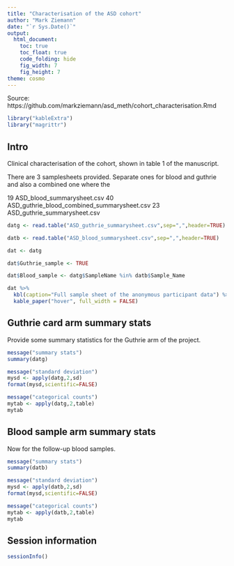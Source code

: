 ```yaml
---
title: "Characterisation of the ASD cohort"
author: "Mark Ziemann"
date: "`r Sys.Date()`"
output:
  html_document:
    toc: true
    toc_float: true
    code_folding: hide
    fig_width: 7
    fig_height: 7
theme: cosmo
---
```


Source: https://github.com/markziemann/asd_meth/cohort_characterisation.Rmd


```r

library("kableExtra")
library("magrittr")

```

## Intro

Clinical characterisation of the cohort, shown in table 1 of the manuscript.

There are 3 samplesheets provided.
Separate ones for blood and guthrie and also a combined one where the

  19 ASD_blood_summarysheet.csv
  40 ASD_guthrie_blood_combined_summarysheet.csv
  23 ASD_guthrie_summarysheet.csv

```r

datg <- read.table("ASD_guthrie_summarysheet.csv",sep=",",header=TRUE)

datb <- read.table("ASD_blood_summarysheet.csv",sep=",",header=TRUE)

dat <- datg

dat$Guthrie_sample <- TRUE

dat$Blood_sample <- datg$SampleName %in% datb$Sample_Name

dat %>%
  kbl(caption="Full sample sheet of the anonymous participant data") %>%
  kable_paper("hover", full_width = FALSE)

```

## Guthrie card arm summary stats

Provide some summary statistics for the Guthrie arm of the project.

```r

message("summary stats")
summary(datg)

message("standard deviation")
mysd <- apply(datg,2,sd)
format(mysd,scientific=FALSE)

message("categorical counts")
mytab <- apply(datg,2,table)
mytab

```

## Blood sample arm summary stats

Now for the follow-up blood samples.

```r

message("summary stats")
summary(datb)

message("standard deviation")
mysd <- apply(datb,2,sd)
format(mysd,scientific=FALSE)

message("categorical counts")
mytab <- apply(datb,2,table)
mytab

```

## Session information

```r

sessionInfo()

```
